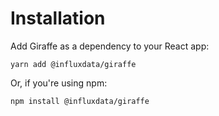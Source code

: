 # Installation

Add Giraffe as a dependency to your React app:

```
yarn add @influxdata/giraffe
```

Or, if you're using npm:

```
npm install @influxdata/giraffe
```
